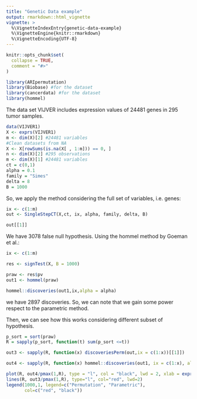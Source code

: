```yaml
---
title: "Genetic Data example"
output: rmarkdown::html_vignette
vignette: >
  %\VignetteIndexEntry{genetic-data-example}
  %\VignetteEngine{knitr::rmarkdown}
  %\VignetteEncoding{UTF-8}
---
```


```r
knitr::opts_chunk$set(
  collapse = TRUE,
  comment = "#>"
)
```

```r
library(ARIpermutation)
library(Biobase) #for the dataset
library(cancerdata) #for the dataset
library(hommel)
```

The data set VIJVER includes expression values of 24481 genes in 295 tumor samples. 

```r
data(VIJVER1)
X <- exprs(VIJVER1)
m <- dim(X)[2] #24481 variables
#Clean datasets from NA
X <- X[rowSums(is.na(X[ , 1:m])) == 0, ]
n <- dim(X)[2] #295 observations
m <- dim(X)[1] #24481 variables
ct = c(0,1)
alpha = 0.1
family = "Simes"
delta = 8
B = 1000
```

So, we apply the method considering the full set of variables, i.e. genes:

```r
ix <- c(1:m)
out <- SingleStepCT(X,ct, ix, alpha, family, delta, B)

out[[1]]
```

We have $3078$ false null hypothesis. Using the hommel method by Goeman et al.:

```r
ix <- c(1:m)

res <- signTest(X, B = 1000)

praw <- res$pv
out1 <- hommel(praw)

hommel::discoveries(out1,ix,alpha = alpha)
```

we have $2897$ discoveries. So, we can note that we gain some power respect to the parametric method.

Then, we can see how this works considering different subset of hypothesis.

```r
p_sort = sort(praw)
R = sapply(p_sort, function(t) sum(p_sort <=t)) 

out3 <- sapply(R, function(x) discoveriesPerm(out,ix = c(1:x))[[1]])

out4 <- sapply(R, function(x) hommel::discoveries(out1, ix = c(1:x), alpha = alpha))

plot(R, out4/pmax(1,R), type = "l", col = "black", lwd = 2, xlab = expression(S[(i)]), ylab = "TDP", ylim= c(0,1))
lines(R, out3/pmax(1,R), type="l", col="red", lwd=2)
legend(1000,1, legend=c("Permutation", "Parametric"),
       col=c("red", "black"))
```





